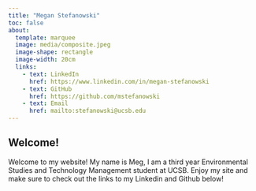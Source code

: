 ```yaml
---
title: "Megan Stefanowski"
toc: false
about: 
  template: marquee
  image: media/composite.jpeg
  image-shape: rectangle
  image-width: 20cm
  links:
    - text: LinkedIn
      href: https://www.linkedin.com/in/megan-stefanowski 
    - text: GitHub
      href: https://github.com/mstefanowski
    - text: Email
      href: mailto:stefanowski@ucsb.edu
---
```




## Welcome!

Welcome to my website! My name is Meg, I am a third year Environmental Studies and Technology Management student at UCSB. Enjoy my site and make sure to check out the links to my Linkedin and Github below!
